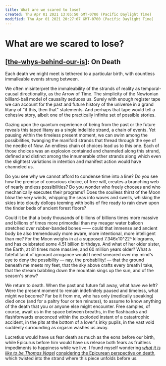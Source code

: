 ```yaml
---
title: What are we scared to lose?
created: Thu Apr 01 2021 13:05:50 GMT-0700 (Pacific Daylight Time)
modified: Thu Apr 01 2021 20:27:07 GMT-0700 (Pacific Daylight Time)
---
```


# What are we scared to lose?

## [[the-whys-behind-our-is]]: On Death

Each death we might meet is tethered to a particular birth, with countless immalleable events strung between.

We often misinterpret the immaleability of the strands of reality as temporal-causal directionality, as the Arrow of Time. The simplicity of the Newtonian billiard-ball model of causality seduces us. Surely with enough register tape we can account for the past and future history of the universe in a grand litany of "if this, then that" statements. And perhaps that tape would tell a cohesive story, albeit one of the practically infinite set of possible stories.

Gazing upon the quantum experience of being from the past or the future reveals this taped litany as a single indelible strand, a chain of events. Yet pausing within the timeless present moment, we can swim among the possibilities, twanging the manifold strands that thread through the eye of the needle of Now. An endless chain of choices lead us to this one. Each of those choices was an explosion contained and channeled along this strand, defined and distinct among the innumerable other strands along which even the slightest variations in intention and manifest action would have channeled us.

Do you see why we cannot afford to condense time into a line? Do you see how the premise of conscious choice, of free will, creates a branching web of nearly endless possibilities? Do you wonder who freely chooses and who mechanically executes their programs? Does the soulless thirst of the Moon blow the very winds, whipping the seas into waves and swells, whisking the skies into cloudy dollops teeming with bolts of fire ready to rain down upon the tinder beds of ancient forest floors?

Could it be that a body thousands of billions of billions times more massive and billions of times more primordial than my meager water balloon stretched over rubber-banded bones —— could that immense and ancient body be also tremendously more aware, more intentional, more intelligent than me? For the Moon weighs in at a supposed 7.346x10^22^ kilograms, and has celebrated some 4.51 billion birthdays. And what of her older sister, the Earth, at 81 times more massive, and 60 million years older? What a fateful taint of ignorant arrogance would I need smeared over my mind's eye to deny the possibility — nay, the probability! — that the ground beneath me meets my feet, that the sky above crafts every breath I take, that the stream babbling down the mountain sings up the sun, and of the season's snow?

We return to death. When the past and future fall away, what have we left? Were the present moment to remain indefinitely paused and timeless, what might we become? Far be it from me, who has only (medically speaking) died once (and for a paltry four or ten minutes), to assume to know anything of the death that you or anyone else might encounter. Free samples, of course, await us in the space between breaths, in the flashbacks and flashforwards ensconced within the exploded instant of a catastrophic accident, in the pits at the bottom of a lover's inky pupils, in the vast void suddenly surrounding as orgasm washes us away.

Lucretius would have us fear death as much as the eons before our birth, while Epicurus before him would have us release both fears as fruitless impediments to happiness while we live. I found myself wondering [_what it is like to be Thomas Nagel_](https://www.google.com/books/edition/_/fBGPBRX3JsQC?hl=en&gbpv=1&pg=PA165) [considering the Epicurean perspective on death](http://dbanach.com/death.htm), which twisted into the strand where this piece unfolds before us.

[//begin]: # 'Autogenerated link references for markdown compatibility'
[the-whys-behind-our-is]: the-whys-behind-our-is 'The Whys Behind our Is'
[//end]: # 'Autogenerated link references'
